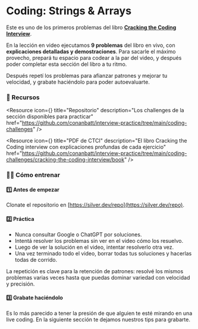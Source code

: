 
# Coding: Strings & Arrays

Este es uno de los primeros problemas del libro [**Cracking the Coding Interview**](https://github.com/conanbatt/interview-practice/tree/main/coding-challenges/cracking-the-coding-interview/book).

En la lección en video ejecutamos **9 problemas** del libro en vivo, con **explicaciones detalladas y demostraciones**. Para sacarle el máximo provecho, prepará tu espacio para codear a la par del video, y después poder completar esta sección del libro a tu ritmo.

Después repetí los problemas para afianzar patrones y mejorar tu velocidad, y grabate haciéndolo para poder autoevaluarte.

<IREmbed src="https://www.youtube.com/embed/O9Pfb0TS7o8?si=s_z0jLictLmPPuKv" />

### 🔗 Recursos

<Resource
  icon={<LinkIcon className="color-4"/>}
  title="Repositorio"
  description="Los challenges de la sección disponibles para practicar"
  href="https://github.com/conanbatt/interview-practice/tree/main/coding-challenges"
/>

<Resource
  icon={<FilesIcon className="color-2"/>}
  title="PDF de CTCI"
  description="El libro Cracking the Coding interview con explicaciones profundas de cada ejercicio"
  href="https://github.com/conanbatt/interview-practice/tree/main/coding-challenges/cracking-the-coding-interview/book"
/>

### 🏋🏻 Cómo entrenar 

#### **1️⃣ Antes de empezar**
Clonate el repositorio en [https://silver.dev/repo](https://silver.dev/repo). 

#### **2️⃣ Práctica**

- Nunca consultar Google o ChatGPT por soluciones.
- Intentá resolver los problemas sin ver en el video cómo los resuelvo.
- Luego de ver la solución en el video, intentar resolverlo otra vez.
- Una vez terminado todo el video, borrar todas tus soluciones y hacerlas todas de corrido.

La repetición es clave para la retención de patrones: resolvé los mismos problemas varias veces hasta que puedas dominar variedad con velocidad y precisión.

#### **3️⃣ Grabate haciéndolo**
Es lo más parecido a tener la presión de que alguien te esté mirando en una live coding. En la siguiente sección te dejamos nuestros tips para grabarte.

